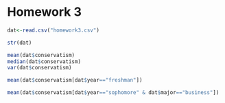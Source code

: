 # Homework 3

<!--
You can use the example3.Rmd or other files to find examples
of the codes you'll need to use to complete this assignment. I strongly
urge you to copy and paste relevant code that you know works from my
examples or instructions and then edit that code so you're working
with the appropriate variables for the homework.
-->

<!--
Set the working directory.
No Rchunk is needed to accomplish this.
-->

<!--
Read in the homework3.csv data. For each of the following steps you
should preface your R commands with some plain English explanation.
-->
```r
dat<-read.csv("homework3.csv")
```

<!--
Check the structure of the data.
-->
```r
str(dat)
```

<!--
Find the mean, median, and standard deviation using the sd() function
for the overall level of conservatism.
-->
```r
mean(dat$conservatism)
median(dat$conservatism)
var(dat$conservatism)
```

<!--
Find the mean level of support for freshmen only.
-->
```r
mean(dat$conservatism[dat$year=="freshman"])
```

<!--
Find the mean level of support for male business students only.
-->
```r
mean(dat$conservatism[dat$year=="sophomore" & dat$major=="business"])
```
